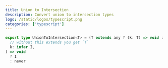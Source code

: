 ```yaml
---
title: Union to Intersection
description: Convert union to intersection types
logo: /static/logos/typescript.png
categories: ['typescript']
---
```


```ts
export type UnionToIntersection<T> = (T extends any ? (k: T) => void : never) extends (
  // without this extends you get `T`
  k: infer I,
) => void
  ? I
  : never
```
